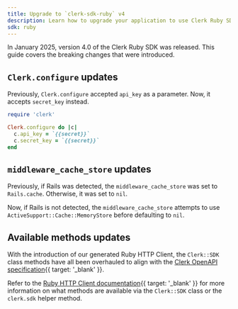 ```yaml
---
title: Upgrade to `clerk-sdk-ruby` v4
description: Learn how to upgrade your application to use Clerk Ruby SDK v4.
sdk: ruby
---
```


In January 2025, version 4.0 of the Clerk Ruby SDK was released. This guide covers the breaking changes that were introduced.

## `Clerk.configure` updates

Previously, `Clerk.configure` accepted `api_key` as a parameter. Now, it accepts `secret_key` instead.

```ruby {{ del: [4], ins: [5] }}
require 'clerk'

Clerk.configure do |c|
  c.api_key = `{{secret}}`
  c.secret_key = `{{secret}}`
end
```

## `middleware_cache_store` updates

Previously, if Rails was detected, the `middleware_cache_store` was set to `Rails.cache`. Otherwise, it was set to `nil`.

Now, if Rails is not detected, the `middleware_cache_store` attempts to use `ActiveSupport::Cache::MemoryStore` before defaulting to `nil`.

## Available methods updates

With the introduction of our generated Ruby HTTP Client, the `Clerk::SDK` class methods have all been overhauled to align with the [Clerk OpenAPI specification](https://github.com/clerk/openapi-specs){{ target: '_blank' }}.

Refer to the [Ruby HTTP Client documentation](https://github.com/clerk/clerk-http-client-ruby/tree/main/.generated#documentation-for-api-endpoints){{ target: '_blank' }} for more information on what methods are available via the `Clerk::SDK` class or the `clerk.sdk` helper method.
